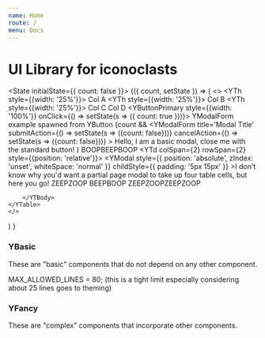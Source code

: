 ```yaml
---
name: Home
route: /
menu: Docs
---
```



# UI Library for iconoclasts

<State initialState={{ count: false }}>
<Observe>
{({ count, setState }) => (
	<>
		<YTable>
        <YThead>
            <YTr>
                <YTh style={{width: '25%'}}>
                    Col A
                    <YThSortIndicator />
                </YTh>
                <YTh style={{width: '25%'}}>
                    Col B
                </YTh>
                <YTh style={{width: '25%'}}>
                    Col C
                    <YThSortIndicator className='asc' />
                </YTh>
                <YTh resizable={false}>
                    Col D
                    <YThSortIndicator className='desc' />
                </YTh>
            </YTr>
        </YThead>
        <YTBody>
            <YTr>
                <YTd>
                    <YButtonPrimary style={{width: '100%'}} onClick={() => setState(s => ({ count: true }))}>
                        YModalForm example spawned from YButton
                        </YButtonPrimary>
                        {count &&
                            <YModalForm
                                title='Modal Title'
                                submitAction={() => setState(s => ({count: false}))}
                                cancelAction={() => setState(s => ({count: false}))}
                            >
                                Hello, I am a basic modal, close me with the standard button!
                            </YModalForm>
                        }
                </YTd>
                <YTd>BOOP</YTd><YTd>BEEP</YTd><YTd>BOOP</YTd></YTr>
            <YTr><YTd colSpan={2} rowSpan={2} style={{position: 'relative'}}>
                <YModal
                    style={{
                        position: 'absolute',
                        zIndex: 'unset',
                        whiteSpace: 'normal'
                        }}
                    childStyle={{
                        padding: '5px 15px'
                    }}
                >I don't know why you'd want a partial page modal to take up four table cells, but here you go!</YModal>
                </YTd><YTd>ZEEP</YTd><YTd>ZOOP</YTd></YTr>
            <YTr><YTd>BEEP</YTd><YTd>BOOP</YTd></YTr>
            <YTr><YTd>ZEEP</YTd><YTd>ZOOP</YTd><YTd>ZEEP</YTd><YTd>ZOOP</YTd></YTr>
            
        </YTBody>
    </YTable>
	</>
) }
</Observe>
</State>

### YBasic
These are "basic" components that do not depend on any other component.

MAX_ALLOWED_LINES = 80; (this is a tight limit especially considering about 25 lines goes to theming)

### YFancy
These are "complex" components that incorporate other components.